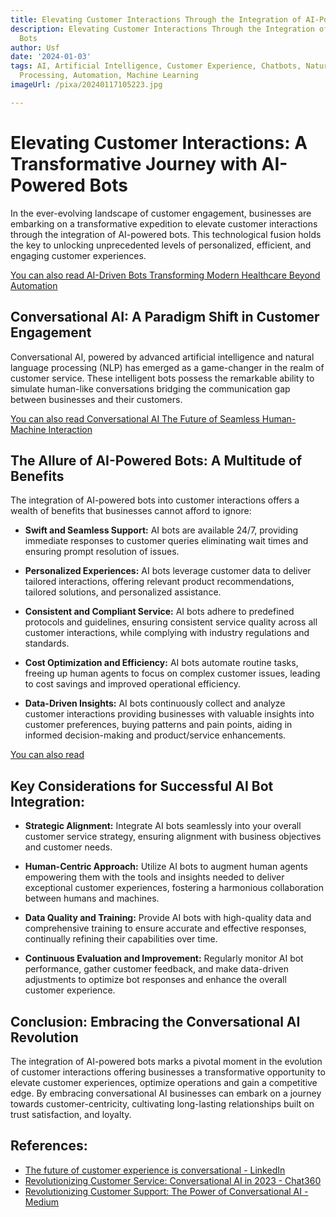 ```yaml
---
title: Elevating Customer Interactions Through the Integration of AI-Powered Bots
description: Elevating Customer Interactions Through the Integration of AI-Powered
  Bots
author: Usf
date: '2024-01-03'
tags: AI, Artificial Intelligence, Customer Experience, Chatbots, Natural Language
  Processing, Automation, Machine Learning
imageUrl: /pixa/20240117105223.jpg

---
```

# Elevating Customer Interactions: A Transformative Journey with AI-Powered Bots

In the ever-evolving landscape of customer  engagement, businesses  are embarking on a transformative expedition to  elevate customer interactions through the integration of AI-powered bots. This technological fusion holds the key to unlocking unprecedented levels  of personalized, efficient, and engaging customer experiences.

[You can also read AI-Driven Bots Transforming Modern Healthcare Beyond  Automation](AI-Driven%20Bots%20Transforming%20Modern%20Healthcare%20Beyond%20Automation)


## Conversational  AI: A Paradigm Shift in Customer Engagement

Conversational AI, powered  by advanced artificial intelligence and natural language processing  (NLP) has emerged as a  game-changer in the realm of customer service. These intelligent bots possess the remarkable ability to simulate human-like conversations bridging the communication gap between businesses and their customers.

[You can also read Conversational AI The Future of Seamless Human-Machine Interaction](Conversational%20AI%20The%20Future%20of%20Seamless%20Human-Machine%20Interaction)


## The Allure of AI-Powered Bots: A Multitude of Benefits

The integration  of AI-powered bots into customer interactions offers a wealth of benefits that businesses cannot afford  to ignore:

* **Swift and Seamless Support:** AI  bots are  available 24/7, providing  immediate responses to customer queries eliminating wait times and ensuring prompt resolution of issues.


*  **Personalized Experiences:** AI bots leverage customer data to deliver tailored interactions, offering  relevant product recommendations,  tailored solutions, and personalized assistance.


* **Consistent and Compliant Service:** AI bots  adhere to predefined protocols and guidelines, ensuring consistent service quality across all customer interactions, while complying with industry regulations and standards.


* **Cost Optimization and Efficiency:** AI bots automate  routine tasks, freeing up human agents to focus on complex customer issues,  leading to cost savings and improved operational efficiency.


* **Data-Driven Insights:** AI  bots continuously collect and analyze customer interactions  providing businesses with valuable insights into customer preferences,  buying patterns and pain points, aiding  in informed decision-making and product/service enhancements.

[You can also read ]()


## Key Considerations for Successful  AI Bot Integration:

* **Strategic  Alignment:** Integrate AI bots seamlessly into  your overall customer service  strategy, ensuring alignment  with business objectives and customer needs.


* **Human-Centric Approach:**  Utilize AI bots to augment human agents empowering them with the tools  and insights  needed to deliver exceptional customer experiences, fostering a harmonious collaboration between humans and machines.


* **Data Quality and Training:** Provide AI bots with high-quality data and comprehensive training to ensure accurate and effective responses,  continually refining  their capabilities over time.


* **Continuous Evaluation and Improvement:**  Regularly  monitor  AI bot performance, gather customer feedback, and make data-driven adjustments to  optimize bot responses and enhance the overall  customer experience.

## Conclusion: Embracing the Conversational AI Revolution

The integration of AI-powered bots marks a pivotal moment in the evolution of customer interactions offering businesses a  transformative opportunity to elevate customer experiences,  optimize operations and  gain a competitive edge. By embracing conversational AI businesses can embark on  a journey towards customer-centricity, cultivating long-lasting relationships built on trust satisfaction,  and loyalty.

## References:
- [The future of customer experience is conversational - LinkedIn](https://www.linkedin.com/pulse/future-customer-experience-conversational-ivan-ostojic)
- [Revolutionizing Customer Service: Conversational AI in 2023 - Chat360](https://chat360.io/blog/revolutionizing-customer-service-conversational-ai-in-2023/)
- [Revolutionizing Customer Support: The Power of Conversational AI - Medium](https://medium.com/@pradeeppatra509/revolutionizing-customer-support-the-power-of-conversational-ai-88b9ac610060)
